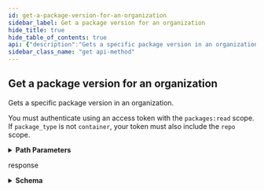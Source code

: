 ```yaml
---
id: get-a-package-version-for-an-organization
sidebar_label: Get a package version for an organization
hide_title: true
hide_table_of_contents: true
api: {"description":"Gets a specific package version in an organization.\n\nYou must authenticate using an access token with the `packages:read` scope.\nIf `package_type` is not `container`, your token must also include the `repo` scope.","externalDocs":{"description":"API method documentation","url":"https://docs.github.com/rest/reference/packages#get-a-package-version-for-an-organization"},"operationId":"packages/get-package-version-for-organization","parameters":[{"description":"The type of supported package. Can be one of `npm`, `maven`, `rubygems`, `nuget`, `docker`, or `container`. For Docker images that use the package namespace `https://ghcr.io/owner/package-name`, use `container`.","in":"path","name":"package_type","required":true,"schema":{"enum":["npm","maven","rubygems","docker","nuget","container"],"type":"string"}},{"description":"The name of the package.","in":"path","name":"package_name","required":true,"schema":{"type":"string"}},{"in":"path","name":"org","required":true,"schema":{"type":"string"}},{"description":"Unique identifier of the package version.","in":"path","name":"package_version_id","required":true,"schema":{"type":"integer"}}],"responses":{"200":{"content":{"application/json":{"examples":{"default":{"value":{"created_at":"2020-05-19T22:19:11.000Z","html_url":"https://github.com/orgs/github/packages/container/hello_docker/836","id":836,"metadata":{"container":{"tags":["latest"]},"package_type":"container"},"name":"sha256:b3d3e366b55f9a54599220198b3db5da8f53592acbbb7dc7e4e9878762fc5344","package_html_url":"https://github.com/orgs/github/packages/container/package/hello_docker","updated_at":"2020-05-19T22:19:11.000Z","url":"https://api.github.com/orgs/github/packages/container/hello_docker/versions/836"}}},"schema":{"description":"A version of a software package","properties":{"created_at":{"example":"2011-04-10T20:09:31.000Z","format":"date-time","type":"string"},"deleted_at":{"example":"2014-03-03T18:58:10.000Z","format":"date-time","type":"string"},"description":{"type":"string"},"html_url":{"example":"https://github.com/orgs/github/packages/container/super-linter/786068","type":"string"},"id":{"description":"Unique identifier of the package version.","example":1,"type":"integer"},"license":{"example":"MIT","type":"string"},"metadata":{"properties":{"container":{"properties":{"tags":{"items":{},"type":"array"}},"required":["tags"],"title":"Container Metadata","type":"object"},"docker":{"properties":{"tag":{"items":{},"type":"array"}},"required":["tags"],"title":"Docker Metadata","type":"object"},"package_type":{"enum":["npm","maven","rubygems","docker","nuget","container"],"example":"docker","type":"string"}},"required":["package_type"],"title":"Package Version Metadata","type":"object"},"name":{"description":"The name of the package version.","example":"latest","type":"string"},"package_html_url":{"example":"https://github.com/orgs/github/packages/container/package/super-linter","type":"string"},"updated_at":{"example":"2014-03-03T18:58:10.000Z","format":"date-time","type":"string"},"url":{"example":"https://api.github.com/orgs/github/packages/container/super-linter/versions/786068","type":"string"}},"required":["id","name","url","package_html_url","created_at","updated_at"],"title":"Package Version","type":"object"}}},"description":"response"}},"tags":["packages"],"x-github":{"category":"packages","enabledForGitHubApps":false,"githubCloudOnly":false,"previews":[],"subcategory":null},"method":"get","path":"/orgs/{org}/packages/{package_type}/{package_name}/versions/{package_version_id}","servers":[{"url":"https://api.github.com"}],"info":{"contact":{"name":"Support","url":"https://support.github.com/contact"},"description":"GitHub's v3 REST API.","license":{"name":"MIT","url":"https://spdx.org/licenses/MIT"},"termsOfService":"https://docs.github.com/articles/github-terms-of-service","title":"GitHub v3 REST API","version":"1.1.4","x-apisguru-categories":["collaboration","developer_tools"],"x-logo":{"url":"https://twitter.com/github/profile_image?size=original"},"x-origin":[{"format":"openapi","url":"https://raw.githubusercontent.com/github/rest-api-description/main/descriptions/api.github.com/api.github.com.json","version":"3.0"}],"x-providerName":"github.com"},"postman":{"name":"Get a package version for an organization","description":{"content":"Gets a specific package version in an organization.\n\nYou must authenticate using an access token with the `packages:read` scope.\nIf `package_type` is not `container`, your token must also include the `repo` scope.","type":"text/plain"},"url":{"path":["orgs",":org","packages",":package_type",":package_name","versions",":package_version_id"],"host":["{{baseUrl}}"],"query":[],"variable":[{"disabled":false,"description":{"content":"(Required) The type of supported package. Can be one of `npm`, `maven`, `rubygems`, `nuget`, `docker`, or `container`. For Docker images that use the package namespace `https://ghcr.io/owner/package-name`, use `container`.","type":"text/plain"},"type":"any","value":"","key":"package_type"},{"disabled":false,"description":{"content":"(Required) The name of the package.","type":"text/plain"},"type":"any","value":"","key":"package_name"},{"disabled":false,"description":{"content":"(Required) ","type":"text/plain"},"type":"any","value":"","key":"org"},{"disabled":false,"description":{"content":"(Required) Unique identifier of the package version.","type":"text/plain"},"type":"any","value":"","key":"package_version_id"}]},"header":[{"key":"Accept","value":"application/json"}],"method":"GET"}}
sidebar_class_name: "get api-method"
---
```



## Get a package version for an organization



Gets a specific package version in an organization.

You must authenticate using an access token with the `packages:read` scope.
If `package_type` is not `container`, your token must also include the `repo` scope.

<details style={{"marginBottom":"1rem"}}><summary style={{}}><strong>Path Parameters</strong></summary><div><ul><ParamsItem className={"paramsItem"} param={{"description":"The type of supported package. Can be one of `npm`, `maven`, `rubygems`, `nuget`, `docker`, or `container`. For Docker images that use the package namespace `https://ghcr.io/owner/package-name`, use `container`.","in":"path","name":"package_type","required":true,"schema":{"enum":["npm","maven","rubygems","docker","nuget","container"],"type":"string"}}}></ParamsItem><ParamsItem className={"paramsItem"} param={{"description":"The name of the package.","in":"path","name":"package_name","required":true,"schema":{"type":"string"}}}></ParamsItem><ParamsItem className={"paramsItem"} param={{"in":"path","name":"org","required":true,"schema":{"type":"string"}}}></ParamsItem><ParamsItem className={"paramsItem"} param={{"description":"Unique identifier of the package version.","in":"path","name":"package_version_id","required":true,"schema":{"type":"integer"}}}></ParamsItem></ul></div></details><div><ApiTabs><TabItem label={"200"} value={"200"}><div>

response

</div><div><details style={{}}><summary style={{"textAlign":"left"}}><strong>Schema</strong></summary><div style={{"textAlign":"left","marginLeft":"1rem"}}></div><ul style={{"marginLeft":"1rem"}}><SchemaItem collapsible={false} name={"created_at"} required={true} schemaDescription={undefined} schemaName={"date-time"} qualifierMessage={undefined}></SchemaItem><SchemaItem collapsible={false} name={"deleted_at"} required={false} schemaDescription={undefined} schemaName={"date-time"} qualifierMessage={undefined}></SchemaItem><SchemaItem collapsible={false} name={"description"} required={false} schemaDescription={undefined} schemaName={"string"} qualifierMessage={undefined}></SchemaItem><SchemaItem collapsible={false} name={"html_url"} required={false} schemaDescription={undefined} schemaName={"string"} qualifierMessage={undefined}></SchemaItem><SchemaItem collapsible={false} name={"id"} required={true} schemaDescription={"Unique identifier of the package version."} schemaName={"integer"} qualifierMessage={undefined}></SchemaItem><SchemaItem collapsible={false} name={"license"} required={false} schemaDescription={undefined} schemaName={"string"} qualifierMessage={undefined}></SchemaItem><SchemaItem collapsible={true} className={"schemaItem"}><details style={{}}><summary style={{}}><strong>metadata</strong><span style={{"opacity":"0.6"}}> object</span></summary><div style={{"marginLeft":"1rem"}}><ul><SchemaItem collapsible={true} className={"schemaItem"}><details style={{}}><summary style={{}}><strong>container</strong><span style={{"opacity":"0.6"}}> object</span></summary><div style={{"marginLeft":"1rem"}}><ul><SchemaItem collapsible={false} name={"tags"} required={true} schemaDescription={undefined} schemaName={"undefined[]"} qualifierMessage={undefined}></SchemaItem></ul></div></details></SchemaItem><SchemaItem collapsible={true} className={"schemaItem"}><details style={{}}><summary style={{}}><strong>docker</strong><span style={{"opacity":"0.6"}}> object</span></summary><div style={{"marginLeft":"1rem"}}><ul><SchemaItem collapsible={false} name={"tag"} required={false} schemaDescription={undefined} schemaName={"undefined[]"} qualifierMessage={undefined}></SchemaItem></ul></div></details></SchemaItem><SchemaItem collapsible={false} name={"package_type"} required={true} schemaDescription={undefined} schemaName={"string"} qualifierMessage={"**Possible values:** [`npm`, `maven`, `rubygems`, `docker`, `nuget`, `container`]"}></SchemaItem></ul></div></details></SchemaItem><SchemaItem collapsible={false} name={"name"} required={true} schemaDescription={"The name of the package version."} schemaName={"string"} qualifierMessage={undefined}></SchemaItem><SchemaItem collapsible={false} name={"package_html_url"} required={true} schemaDescription={undefined} schemaName={"string"} qualifierMessage={undefined}></SchemaItem><SchemaItem collapsible={false} name={"updated_at"} required={true} schemaDescription={undefined} schemaName={"date-time"} qualifierMessage={undefined}></SchemaItem><SchemaItem collapsible={false} name={"url"} required={true} schemaDescription={undefined} schemaName={"string"} qualifierMessage={undefined}></SchemaItem></ul></details></div></TabItem></ApiTabs></div>
      